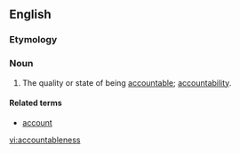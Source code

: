==English==

===Etymology===
{{suffix|accountable|ness}}
===Noun===
{{en-noun|-}}

# The quality or state of being [[accountable]]; [[accountability]].

====Related terms====
* [[account]]

[[vi:accountableness]]